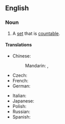 ==English==
{{wikipedia}}

===Noun===
{{en-noun}}

# {{lb|en|set theory}} A [[set]] that is [[countable]].

====Translations====
{{trans-top|set that is countable}}
* Chinese:
*: Mandarin: {{t+|cmn|可數集|sc=Hani}}, {{t+|cmn|可数集|tr=kěshǔjí|sc=Hani}}
* Czech: {{t|cs|spočetná množina|f}}
* French: {{t+|fr|ensemble dénombrable|m}}
* German: {{t|de|abzählbare Menge|f}}
{{trans-mid}}
* Italian: {{t|it|insieme numerabile|m}}
* Japanese: {{t|ja|可算集合|tr=kasanshūgō|sc=Jpan}}
* Polish: {{t|pl|zbiór przeliczalny|m}}
* Russian: {{t|ru|счётное мно́жество|n}}
* Spanish: {{t|es|conjunto numerable|m}}
{{trans-bottom}}